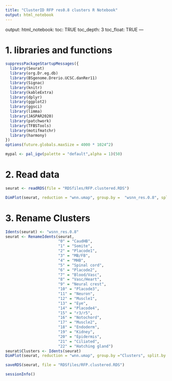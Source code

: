 ```yaml
---
title: "ClusterID RFP res0.8 clusters R Notebook"
output: html_notebook
---
```


output: 
  html_notebook:
    toc: TRUE
    toc_depth: 3
    toc_float: TRUE
---

# 1. libraries and functions
```r
suppressPackageStartupMessages({
  library(Seurat)
  library(org.Dr.eg.db)
  library(BSgenome.Drerio.UCSC.danRer11)
  library(Signac)
  library(knitr)
  library(kableExtra)
  library(dplyr)
  library(ggplot2)
  library(ggsci)
  library(limma)
  library(JASPAR2020)
  library(patchwork)
  library(TFBSTools)
  library(motifmatchr)
  library(harmony)
})
options(future.globals.maxSize = 4000 * 1024^2)
```

```r
mypal <- pal_igv(palette = "default",alpha = 1)(50)
```

# 2. Read data
```r
seurat <- readRDS(file = "RDSfiles/RFP.clustered.RDS")
```

```r
DimPlot(seurat, reduction = "wnn.umap", group.by =  "wsnn_res.0.8", split.by = "orig.ident", label = T, repel = T) + scale_color_igv() + NoLegend()
```

# 3. Rename Clusters
```r
Idents(seurat) <- "wsnn_res.0.8"
seurat <- RenameIdents(seurat,
                       "0" = "CaudHB",
                       "1" = "Somite",
                       "2" = "Placode1",
                       "3" = "MB/FB",
                       "4" = "MHB",
                       "5" = "Spinal cord",
                       "6" = "Placode2",
                       "7" = "Blood/Vasc",
                       "8" = "Vasc/Heart",
                       "9" = "Neural crest",
                       "10" = "Placode3",
                       "11" = "Neuron",
                       "12" = "Muscle1",
                       "13" = "Eye",
                       "14" = "Placode4",
                       "15" = "r3/r5",
                       "16" = "Notochord",
                       "17" = "Muscle2",
                       "18" = "Endoderm",
                       "19" = "Kidney",
                       "20" = "Epidermis",
                       "21" = "Ciliated",
                       "22" = "Hatching gland")
seurat$Clusters <- Idents(seurat)
DimPlot(seurat, reduction = "wnn.umap", group.by ="Clusters", split.by = "orig.ident", label = T, repel = T) + scale_color_igv() + NoLegend()
```
```r
saveRDS(seurat, file = "RDSfiles/RFP.clustered.RDS")
```



```r
sessionInfo()
```


